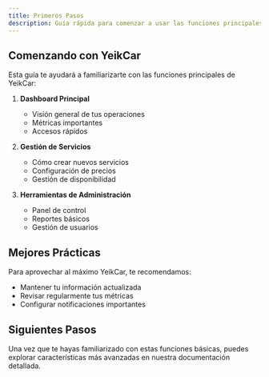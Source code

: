 ```yaml
---
title: Primeros Pasos
description: Guía rápida para comenzar a usar las funciones principales de YeikCar
---
```


## Comenzando con YeikCar

Esta guía te ayudará a familiarizarte con las funciones principales de YeikCar:

1. **Dashboard Principal**
   - Visión general de tus operaciones
   - Métricas importantes
   - Accesos rápidos

2. **Gestión de Servicios**
   - Cómo crear nuevos servicios
   - Configuración de precios
   - Gestión de disponibilidad

3. **Herramientas de Administración**
   - Panel de control
   - Reportes básicos
   - Gestión de usuarios

## Mejores Prácticas

Para aprovechar al máximo YeikCar, te recomendamos:

- Mantener tu información actualizada
- Revisar regularmente tus métricas
- Configurar notificaciones importantes

## Siguientes Pasos

Una vez que te hayas familiarizado con estas funciones básicas, puedes explorar características más avanzadas en nuestra documentación detallada.
